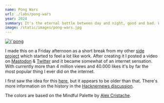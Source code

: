 ```yaml
---
name: Pong Wars
url: ./labs/pong-wars
year: 2024
summary: It's the eternal battle between day and night, good and bad. Written in JavaScript with some HTML & CSS in one index.html.
image: /static/images/pong-wars.jpg
---
```


<a href="https://pong-wars.koenvangilst.nl" target="_blank">
  <Image
    alt={`pong wars screenshot`}
    src={`/static/images/pong-wars.jpg`}
    width={1408}
    height={1480}
    priority
  />
</a>

I made this on a Friday afternoon as a short break from my other [side project](/labs/prognosis-2100) which started to feel a lot like work. After creating it I posted a video on [Mastodon](https://hachyderm.io/@vnglst/111828811496422610) & [Twitter](https://twitter.com/vnglst/status/1751278052154179770) and it became somewhat of an internet sensation. With currently more than 4 million views and 40.000 likes it's by far the most popular thing I ever did on the internet.

I first saw the idea for this [here](https://twitter.com/nicolasdnl/status/1749715070928433161), but it appears to be older than that. There's more information on the history in the [Hacknernews discussion](https://news.ycombinator.com/item?id=39159418).

The colors are based on the Mindful Palette by [Alex Cristache](https://twitter.com/AlexCristache/status/1738610343499157872).

